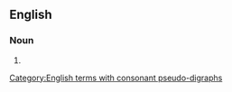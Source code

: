 {{also|short hairs}}

==English==

===Noun===
{{head|en|noun form}}

# {{plural of|en|shorthair}}

[[Category:English terms with consonant pseudo-digraphs]]